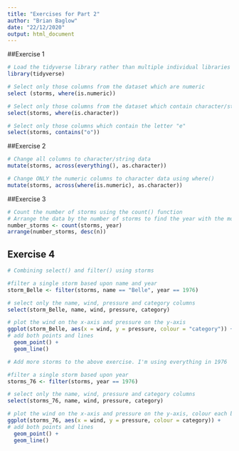 ```yaml
---
title: "Exercises for Part 2"
author: "Brian Baglow"
date: "22/12/2020"
output: html_document
---
```

##Exercise 1
```r
# Load the tidyverse library rather than multiple individual libraries
library(tidyverse)

# Select only those columns from the dataset which are numeric
select (storms, where(is.numeric))
```


```r
# Select only those columns from the dataset which contain character/string data
select(storms, where(is.character))
```

```r
# Select only those columns which contain the letter "e"
select(storms, contains("o"))
```

##Exercise 2

```r
# Change all columns to character/string data
mutate(storms, across(everything(), as.character))
```


```r
# Change ONLY the numeric columns to character data using where()
mutate(storms, across(where(is.numeric), as.character))
```

##Exercise 3

```r
# Count the number of storms using the count() function
# Arrange the data by the number of storms to find the year with the most
number_storms <- count(storms, year)
arrange(number_storms, desc(n))

```

## Exercise 4

```r
# Combining select() and filter() using storms

#filter a single storm based upon name and year
storm_Belle <- filter(storms, name == "Belle", year == 1976)

# select only the name, wind, pressure and category columns
select(storm_Belle, name, wind, pressure, category)

# plot the wind on the x-axis and pressure on the y-axis
ggplot(storm_Belle, aes(x = wind, y = pressure, colour = "category")) +
# add both points and lines  
  geom_point() +
  geom_line()

```

```r
# Add more storms to the above exercise. I'm using everything in 1976

#filter a single storm based upon year
storms_76 <- filter(storms, year == 1976)

# select only the name, wind, pressure and category columns
select(storms_76, name, wind, pressure, category)

# plot the wind on the x-axis and pressure on the y-axis, colour each by category
ggplot(storms_76, aes(x = wind, y = pressure, colour = category)) +
# add both points and lines  
  geom_point() +
  geom_line()
```


